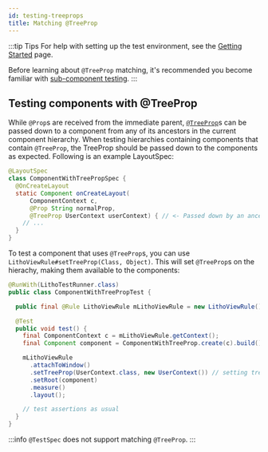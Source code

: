 ```yaml
---
id: testing-treeprops
title: Matching @TreeProp
---
```


:::tip Tips
For help with setting up the test environment, see the [Getting Started](unit-testing.mdx) page.

Before learning about `@TreeProp` matching, it's recommended you become familiar with [sub-component testing](subcomponent-testing.mdx).
:::

## Testing components with @TreeProp

While `@Prop`s are received from the immediate parent, [`@TreeProp`](/codegen/passing-data-to-components/treeprops.mdx)s can be passed down to a component from any of its ancestors in the current component hierarchy. When testing hierarchies containing components that contain `@TreeProp`, the TreeProp should be passed down to the components as expected. Following is an example LayoutSpec:

```java
@LayoutSpec
class ComponentWithTreePropSpec {
  @OnCreateLayout
  static Component onCreateLayout(
      ComponentContext c,
      @Prop String normalProp,
      @TreeProp UserContext userContext) { // <- Passed down by an ancestor.
    // ...
  }
}
```

To test a component that uses `@TreeProp`s, you can use `LithoViewRule#setTreeProp(Class, Object)`. This will set `@TreeProp`s on the hierachy, making them available to the components:

```java
@RunWith(LithoTestRunner.class)
public class ComponentWithTreePropTest {

  public final @Rule LithoViewRule mLithoViewRule = new LithoViewRule();

  @Test
  public void test() {
    final ComponentContext c = mLithoViewRule.getContext();
    final Component component = ComponentWithTreeProp.create(c).build();

    mLithoViewRule
      .attachToWindow()
      .setTreeProp(UserContext.class, new UserContext()) // setting tree props for the hierarchy.
      .setRoot(component)
      .measure()
      .layout();

    // test assertions as usual
  }
}
```

:::info
`@TestSpec` does not support matching `@TreeProp`.
:::
